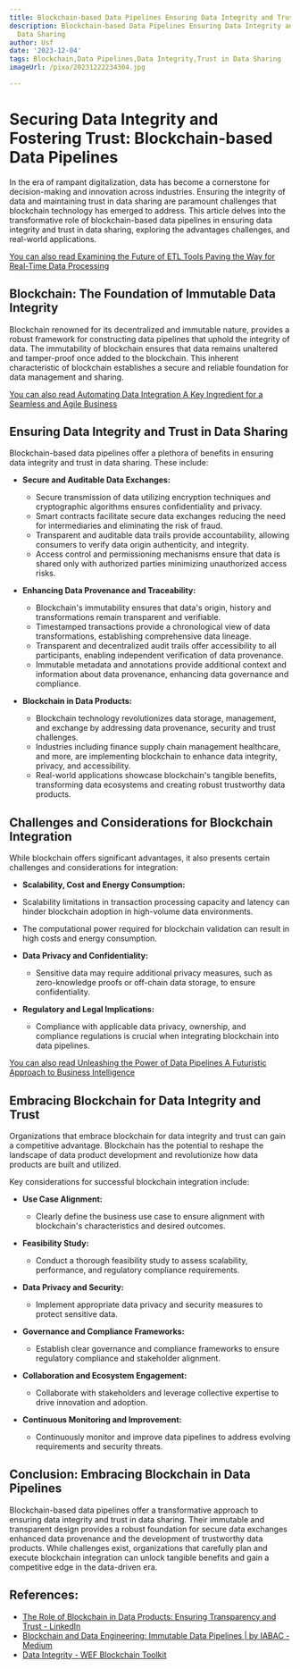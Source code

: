 ```yaml
---
title: Blockchain-based Data Pipelines Ensuring Data Integrity and Trust in Data Sharing
description: Blockchain-based Data Pipelines Ensuring Data Integrity and Trust in
  Data Sharing
author: Usf
date: '2023-12-04'
tags: Blockchain,Data Pipelines,Data Integrity,Trust in Data Sharing
imageUrl: /pixa/20231222234304.jpg

---
```

# Securing  Data Integrity and Fostering Trust: Blockchain-based Data Pipelines

In the era  of rampant digitalization, data has become a cornerstone for decision-making and innovation across industries.  Ensuring the integrity of data  and maintaining trust in  data sharing are paramount challenges that blockchain technology  has emerged to  address.  This article delves into the transformative role of blockchain-based data pipelines in ensuring data integrity and trust in data sharing, exploring the  advantages  challenges, and real-world applications.

[You can  also read  Examining  the Future of ETL Tools Paving the Way  for Real-Time Data Processing](Examining%20the%20Future%20of%20ETL%20Tools%20Paving%20the%20Way%20for%20Real-Time%20Data%20Processing)


##  Blockchain: The Foundation of Immutable Data Integrity

Blockchain  renowned for its  decentralized and immutable nature, provides a robust framework for constructing data pipelines that uphold the integrity of data. The immutability of blockchain ensures that  data remains unaltered and tamper-proof once added  to the blockchain. This inherent characteristic of blockchain establishes a secure  and reliable foundation for data  management  and sharing.

[You can also read Automating Data Integration A Key Ingredient  for  a Seamless and Agile Business](Automating%20Data%20Integration%20A%20Key%20Ingredient%20for%20a%20Seamless%20and%20Agile%20Business)


## Ensuring Data Integrity and Trust in Data Sharing

Blockchain-based data  pipelines offer a plethora of benefits in ensuring data integrity and trust in data sharing. These include:

- **Secure and Auditable Data  Exchanges:**
  - Secure transmission of data utilizing encryption techniques  and cryptographic algorithms ensures confidentiality and privacy.
   - Smart contracts facilitate secure data exchanges reducing  the need for intermediaries and eliminating the risk of fraud.
  - Transparent and auditable  data trails provide accountability, allowing consumers to verify data origin authenticity, and integrity.
  - Access control  and  permissioning mechanisms  ensure that data is shared  only with authorized parties minimizing unauthorized access  risks.

- **Enhancing Data Provenance and Traceability:**
  - Blockchain's immutability ensures that data's origin, history and transformations remain transparent and verifiable.
  - Timestamped transactions provide a chronological view of data  transformations, establishing  comprehensive data lineage.
   - Transparent and decentralized audit trails offer accessibility to all participants, enabling independent verification of data  provenance.
   - Immutable metadata and annotations provide additional  context and  information about data provenance, enhancing data governance  and compliance.

- **Blockchain in Data  Products:**
  - Blockchain technology revolutionizes data  storage, management, and exchange by  addressing data provenance, security  and trust challenges.
   - Industries including finance supply  chain management healthcare, and more, are  implementing blockchain to enhance data integrity,  privacy, and accessibility.
  - Real-world applications showcase blockchain's tangible benefits, transforming data  ecosystems and creating robust  trustworthy data products.

## Challenges and Considerations for Blockchain Integration

While blockchain offers significant advantages, it also presents certain challenges and considerations for integration:

-  **Scalability, Cost and Energy Consumption:**
  - Scalability limitations in  transaction  processing capacity and latency can hinder blockchain adoption in high-volume data environments.
  - The computational power required for blockchain validation can result in high costs and energy consumption.

- **Data Privacy and Confidentiality:**
   - Sensitive data may require additional privacy measures, such as zero-knowledge proofs or off-chain data storage, to  ensure confidentiality.

- **Regulatory and Legal Implications:**
  - Compliance with applicable  data privacy, ownership,  and compliance regulations is crucial when integrating blockchain into data pipelines.

[You  can  also read Unleashing the Power of Data Pipelines A Futuristic Approach to Business Intelligence](Unleashing%20the%20Power%20of%20Data%20Pipelines%20A%20Futuristic%20Approach%20to%20Business%20Intelligence)


##  Embracing Blockchain for Data Integrity and Trust

Organizations that embrace blockchain for data  integrity and trust can gain a competitive advantage. Blockchain has the potential  to reshape the landscape of data product development and revolutionize how data products are built and utilized.

Key considerations  for successful blockchain integration include:

- **Use Case Alignment:**
   - Clearly define the business use case to ensure alignment with blockchain's characteristics and desired outcomes.

- **Feasibility Study:**
  - Conduct a thorough feasibility study to  assess scalability, performance, and regulatory compliance requirements.

- **Data Privacy and Security:**
  - Implement appropriate data privacy and security measures to protect sensitive data.

- **Governance and Compliance Frameworks:**
  - Establish clear governance and compliance frameworks  to ensure regulatory compliance and stakeholder alignment.

- **Collaboration and Ecosystem Engagement:**
  - Collaborate with stakeholders and leverage collective expertise to drive innovation and adoption.

- **Continuous Monitoring and Improvement:**
  - Continuously monitor and improve data pipelines to address evolving requirements and security threats.

## Conclusion: Embracing Blockchain in Data Pipelines

Blockchain-based data pipelines offer  a transformative approach to ensuring  data integrity and trust in data sharing. Their immutable and transparent design provides a robust foundation for secure data exchanges enhanced data provenance and the development of trustworthy data products.  While challenges exist, organizations that carefully plan and execute blockchain  integration can unlock tangible benefits and gain a competitive edge  in the data-driven era.

## References:
- [The Role of Blockchain in Data Products: Ensuring Transparency and Trust - LinkedIn](https://www.linkedin.com/pulse/role-blockchain-data-products-ensuring-transparency-artasanchez)
- [Blockchain and Data Engineering: Immutable Data Pipelines | by IABAC - Medium](https://iabac.medium.com/blockchain-and-data-engineering-immutable-data-pipelines-dd8d9271adc7)
- [Data Integrity - WEF Blockchain Toolkit](https://widgets.weforum.org/blockchain-toolkit/data-integrity/index.html)
